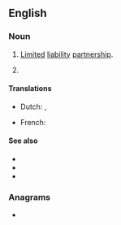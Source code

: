 ==English==
{{slim-wikipedia}}

===Noun===
{{en-noun}}

# {{lb|en|business|legal}} [[limited|Limited]] [[liability]] [[partnership]].
# {{lb|en|computing}} {{initialism of|Laser light plane|lang=en}}

====Translations====
{{trans-top|limited liability partnership}}
* Dutch: {{t|nl|limited liability partnership|n}}, {{t|nl|LLP|n}}
{{trans-mid}}
* French: {{t|fr|S.R.L.}}
{{trans-bottom}}

{{trans-top|laser light plane}}
{{trans-mid}}
{{trans-bottom}}

====See also====
* {{l|en|LP}}
* {{l|en|LLLP}}
* {{l|en|LLC}}

===Anagrams===
* {{l|en|PLL}}